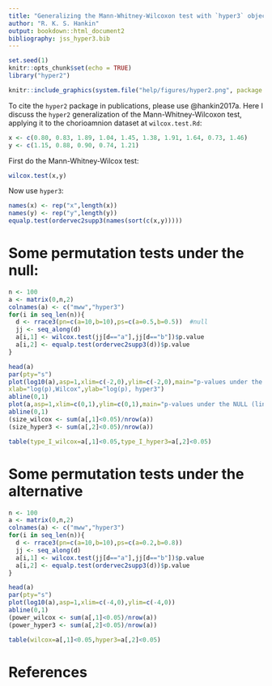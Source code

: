 ```yaml
---
title: "Generalizing the Mann-Whitney-Wilcoxon test with `hyper3` objects"
author: "R. K. S. Hankin"
output: bookdown::html_document2
bibliography: jss_hyper3.bib
---
```


```r
set.seed(1)
knitr::opts_chunk$set(echo = TRUE)
library("hyper2")
```

```r
knitr::include_graphics(system.file("help/figures/hyper2.png", package = "hyper2"))
```

To cite the `hyper2` package in publications, please use @hankin2017a.
Here I discuss the `hyper2` generalization of the
Mann-Whitney-Wilcoxon test, applying it to the chorioamnion dataset at
`wilcox.test.Rd`:

```r
x <- c(0.80, 0.83, 1.89, 1.04, 1.45, 1.38, 1.91, 1.64, 0.73, 1.46)
y <- c(1.15, 0.88, 0.90, 0.74, 1.21)
```

First do the Mann-Whitney-Wilcox test:

```r
wilcox.test(x,y)
```

Now use `hyper3`:


```r
names(x) <- rep("x",length(x))
names(y) <- rep("y",length(y))
equalp.test(ordervec2supp3(names(sort(c(x,y)))))
```

#  Some permutation tests under the null:


```r
n <- 100
a <- matrix(0,n,2)
colnames(a) <- c("mww","hyper3")
for(i in seq_len(n)){
  d <- rrace3(pn=c(a=10,b=10),ps=c(a=0.5,b=0.5))  #null 
  jj <- seq_along(d)
  a[i,1] <- wilcox.test(jj[d=="a"],jj[d=="b"])$p.value
  a[i,2] <- equalp.test(ordervec2supp3(d))$p.value
}
```

```r
head(a)
par(pty="s")
plot(log10(a),asp=1,xlim=c(-2,0),ylim=c(-2,0),main="p-values under the NULL (log scale)",
xlab="log(p),Wilcox",ylab="log(p), hyper3")
abline(0,1)
plot(a,asp=1,xlim=c(0,1),ylim=c(0,1),main="p-values under the NULL (linear scale)",xlab="p,Wilcox",ylab="p,hyper3")
abline(0,1)
(size_wilcox <- sum(a[,1]<0.05)/nrow(a))
(size_hyper3 <- sum(a[,2]<0.05)/nrow(a))

table(type_I_wilcox=a[,1]<0.05,type_I_hyper3=a[,2]<0.05)
```


# Some permutation tests under the alternative


```r
n <- 100
a <- matrix(0,n,2)
colnames(a) <- c("mww","hyper3")
for(i in seq_len(n)){
  d <- rrace3(pn=c(a=10,b=10),ps=c(a=0.2,b=0.8))
  jj <- seq_along(d)
  a[i,1] <- wilcox.test(jj[d=="a"],jj[d=="b"])$p.value
  a[i,2] <- equalp.test(ordervec2supp3(d))$p.value
}
```

```r
head(a)
par(pty="s")
plot(log10(a),asp=1,xlim=c(-4,0),ylim=c(-4,0))
abline(0,1)
(power_wilcox <- sum(a[,1]<0.05)/nrow(a))
(power_hyper3 <- sum(a[,2]<0.05)/nrow(a))

table(wilcox=a[,1]<0.05,hyper3=a[,2]<0.05)
```

# References